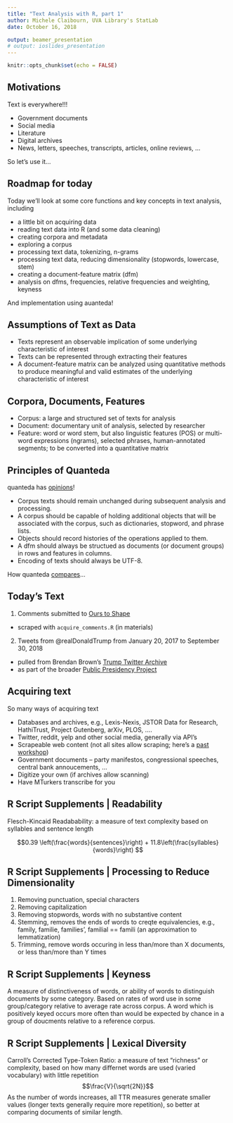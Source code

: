 ```yaml
---
title: "Text Analysis with R, part 1"
author: Michele Claibourn, UVA Library's StatLab
date: October 16, 2018

output: beamer_presentation
# output: ioslides_presentation
---
```


```r
knitr::opts_chunk$set(echo = FALSE)
```

## Motivations

Text is everywhere!!!

- Government documents
- Social media
- Literature
- Digital archives
- News, letters, speeches, transcripts, articles, online reviews, ...

So let's use it...

## Roadmap for today

Today we'll look at some core functions and key concepts in text analysis, including

- a little bit on acquiring data
- reading text data into R (and some data cleaning)
- creating corpora and metadata
- exploring a corpus
- processing text data, tokenizing, n-grams
- processing text data, reducing dimensionality (stopwords, lowercase, stem)
- creating a document-feature matrix (dfm)
- analysis on dfms, frequencies, relative frequencies and weighting, keyness

And implementation using auanteda!


## Assumptions of Text as Data

- Texts represent an observable implication of some underlying characteristic of interest 
- Texts can be represented through extracting their features
- A document-feature matrix can be analyzed using quantitative methods to produce meaningful and valid estimates of the underlying characteristic of interest

## Corpora, Documents, Features

- Corpus: a large and structured set of texts for analysis
- Document: documentary unit of analysis, selected by researcher
- Feature: word or word stem, but also linguistic features (POS) or multi-word expressions (ngrams), selected phrases, human-annotated segments; to be converted into a quantitative matrix

## Principles of Quanteda

quanteda has [opinions](http://quanteda.io/articles/pkgdown/design.html)!

 - Corpus texts should remain unchanged during subsequent analysis and processing.
 - A corpus should be capable of holding additional objects that will be associated with the corpus, such as dictionaries, stopword, and phrase lists.
 - Objects should record histories of the operations applied to them.
 - A dfm should always be structued as documents (or document groups) in rows and features in columns.
 - Encoding of texts should always be UTF-8.

How quanteda [compares](http://quanteda.io/articles/pkgdown/comparison.html)...

## Today's Text

1. Comments submitted to [Ours to Shape](http://ourstoshape.virginia.edu/)

 - scraped with `acquire_comments.R` (in materials)

2. Tweets from @realDonaldTrump from January 20, 2017 to September 30, 2018

- pulled from Brendan Brown's [Trump Twitter Archive](http://www.trumptwitterarchive.com/)
- as part of the broader [Public Presidency Project](https://github.com/datafordemocracy/publicpresidency)

## Acquiring text

So many ways of acquiring text

 - Databases and archives, e.g., Lexis-Nexis, JSTOR Data for Research, HathiTrust, Project Gutenberg, arXiv, PLOS, ....
 - Twitter, reddit, yelp and other social media, generally via API's
 - Scrapeable web content (not all sites allow scraping; here's a [past workshop](http://static.lib.virginia.edu/statlab/materials/workshops/rvest_workshop.zip))
 - Government documents -- party manifestos, congressional speeches, central bank annoucements, ...
 - Digitize your own (if archives allow scanning)
 - Have MTurkers transcribe for you

## R Script Supplements | Readability

Flesch-Kincaid Readabability: a measure of text complexity based on syllables and sentence length

$$0.39 \left(\frac{words}{sentences}\right) + 11.8\left(\frac{syllables}{words}\right) $$

## R Script Supplements | Processing to Reduce Dimensionality

1. Removing punctuation, special characters
2. Removing capitalization
3. Removing stopwords, words with no substantive content
4. Stemming, removes the ends of words to creqte equivalencies, e.g.,  family, familie, families', familial == famili (an approximation to lemmatization)
5. Trimming, remove words occuring in less than/more than X documents, or less than/more than Y times

## R Script Supplements | Keyness

A measure of distinctiveness of words, or ability of words to distinguish documents by some category. Based on rates of word use in some group/category relative to average rate across corpus. A word which is positively keyed occurs more often than would be expected by chance in a group of doucments relative to a reference corpus.

## R Script Supplements | Lexical Diversity

Carroll's Corrected Type-Token Ratio: a measure of text "richness" or complexity, based on how many differnet words are used (varied vocabulary) with little repetition
$$\frac{V}{\sqrt{2N}}$$
As the number of words increases, all TTR measures generate smaller values (longer texts generally require more repetition), so better at comparing documents of similar length.